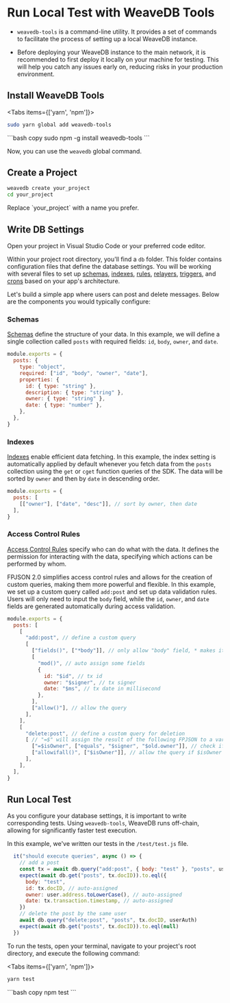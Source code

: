 
# Run Local Test with WeaveDB Tools

- `weavedb-tools` is a command-line utility. It provides a set of commands to facilitate the process of setting up a local WeaveDB instance.

- Before deploying your WeaveDB instance to the main network, it is recommended to first deploy it locally on your machine for testing. This will help you catch any issues early on, reducing risks in your production environment.

## Install WeaveDB Tools

<Tabs items={['yarn', 'npm']}>
  <Tab>
  ```bash copy
sudo yarn global add weavedb-tools
  ```
  </Tab>
  <Tab>
  ```bash copy
sudo npm -g install weavedb-tools
  ```
  </Tab>
</Tabs>

Now, you can use the `weavedb` global command.

## Create a Project

```bash copy
weavedb create your_project
cd your_project
```

<Callout type="info" emoji="💡">
Replace `your_project` with a name you prefer.
</Callout>

## Write DB Settings

Open your project in Visual Studio Code or your preferred code editor.

Within your project root directory, you'll find a `db` folder. This folder contains configuration files that define the database settings. You will be working with several files to set up [schemas](/sdk/schemas), [indexes](/sdk/indexes), [rules](/sdk/rules), [relayers](/sdk/relayers), [triggers](/sdk/triggers), and [crons](/sdk/crons) based on your app's architecture.

Let's build a simple app where users can post and delete messages. Below are the components you would typically configure:

### Schemas

[Schemas](/sdk/schemas) define the structure of your data. In this example, we will define a single collection called `posts` with required fields: `id`, `body`, `owner`, and `date`.

```js copy filename="/db/schemas.js"
module.exports = {
  posts: {
    type: "object",
    required: ["id", "body", "owner", "date"],
    properties: {
      id: { type: "string" },
      description: { type: "string" },
      owner: { type: "string" },
      date: { type: "number" },
    },
  },
}
```

### Indexes

[Indexes](/sdk/indexes) enable efficient data fetching. In this example, the index setting is automatically applied by default whenever you fetch data from the `posts` collection using the `get` or `cget` function queries of the SDK. The data will be sorted by `owner` and then by `date` in descending order.

```js copy filename="/db/indexes.js"
module.exports = {
  posts: [
    [["owner"], ["date", "desc"]], // sort by owner, then date
  ],
}
```

### Access Control Rules

[Access Control Rules](/sdk/rules) specify who can do what with the data. It defines the permission for interacting with the data, specifying which actions can be performed by whom.

FPJSON 2.0 simplifies access control rules and allows for the creation of custom queries, making them more powerful and flexible. In this example, we set up a custom query called `add:post` and set up data validation rules. Users will only need to input the `body` field, while the `id`, `owner`, and `date` fields are generated automatically during access validation.

```js copy filename="/db/rules.js"
module.exports = {
  posts: [
    [
      "add:post", // define a custom query
      [
        ["fields()", ["*body"]], // only allow "body" field, * makes it mandatory
        [
          "mod()", // auto assign some fields
          {
            id: "$id", // tx id
            owner: "$signer", // tx signer
            date: "$ms", // tx date in millisecond
          },
        ],
        ["allow()"], // allow the query
      ],
    ],
    [
      "delete:post", // define a custom query for deletion
      [ // "=$" will assign the result of the following FPJSON to a variable
        ["=$isOwner", ["equals", "$signer", "$old.owner"]], // check if signer is data owner
        ["allowifall()", ["$isOwner"]], // allow the query if $isOwner is true
      ],
    ],
  ],
}
```

## Run Local Test

As you configure your database settings, it is important to write corresponding tests. Using `weavedb-tools`, WeaveDB runs off-chain, allowing for significantly faster test execution.

In this example, we've written our tests in the `/test/test.js` file.

```js copy filename="/test/test.js"
  it("should execute queries", async () => {
    // add a post
    const tx = await db.query("add:post", { body: "test" }, "posts", userAuth)
    expect(await db.get("posts", tx.docID)).to.eql({
      body: "test",
      id: tx.docID, // auto-assigned
      owner: user.address.toLowerCase(), // auto-assigned
      date: tx.transaction.timestamp, // auto-assigned
    })
    // delete the post by the same user
    await db.query("delete:post", "posts", tx.docID, userAuth)
    expect(await db.get("posts", tx.docID)).to.eql(null)
  })
```

To run the tests, open your terminal, navigate to your project's root directory, and execute the following command:

<Tabs items={['yarn', 'npm']}>
  <Tab>
  ```bash copy
yarn test
  ```
  </Tab>
  <Tab>
  ```bash copy
npm test
  ```
  </Tab>
</Tabs>
